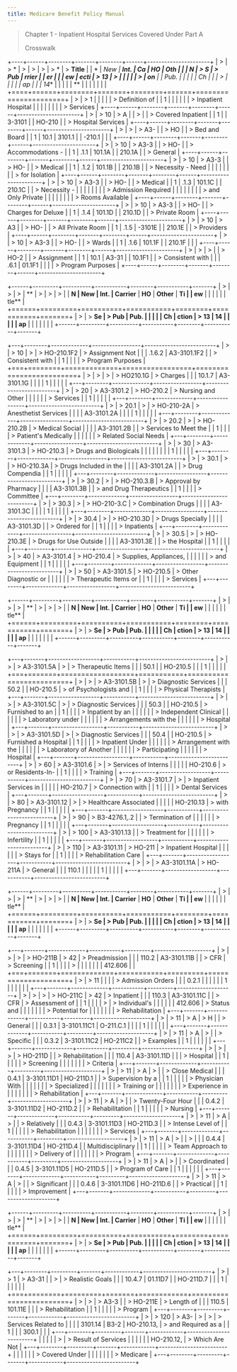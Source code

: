 ```yaml
---
title: Medicare Benefit Policy Manual
---
```


> Chapter 1 - Inpatient Hospital Services Covered Under Part A
>
> Crosswalk

+----+------+--------+-------+--------+------+----------------------+
| >  | > *  | >      | >     | >      | > *  | > **Title**          |
|  * | *New | **Int. |  **Ca | **HO** | *Oth |                      |
| *N | > S  | > Pub  | rrier |        | er** |                      |
| ew | ecti | > 13** | >     |        |      |                      |
| >  | on** |        |  Pub. |        |      |                      |
| Ch |      |        | >     |        |      |                      |
| ap |      |        |  14** |        |      |                      |
| ** |      |        |       |        |      |                      |
+====+======+========+=======+========+======+======================+
| >  | > 1  |        |       |        |      | > Definition of      |
|  1 |      |        |       |        |      | > Inpatient Hospital |
|    |      |        |       |        |      | > Services           |
+----+------+--------+-------+--------+------+----------------------+
| >  | > 10 | > A    |       | >      |      | > Covered Inpatient  |
|  1 |      | 3-3101 |       | HO-210 |      | > Hospital Services  |
+----+------+--------+-------+--------+------+----------------------+
| >  | >    | > A3-  |       | > HO   |      | > Bed and Board      |
|  1 | 10.1 | 3101.1 |       | -210.1 |      |                      |
+----+------+--------+-------+--------+------+----------------------+
| >  | > 10 | > A3-3 |       | > HO-  |      | > Accommodations -   |
|  1 | .1.1 | 101.1A |       | 210.1A |      | > General            |
+----+------+--------+-------+--------+------+----------------------+
| >  | > 10 | > A3-3 |       | > HO-  |      | > Medical            |
|  1 | .1.2 | 101.1B |       | 210.1B |      | > Necessity - Need   |
|    |      |        |       |        |      | > for Isolation      |
+----+------+--------+-------+--------+------+----------------------+
| >  | > 10 | > A3-3 |       | > HO-  |      | > Medical            |
|  1 | .1.3 | 101.1C |       | 210.1C |      | > Necessity -        |
|    |      |        |       |        |      | > Admission Required |
|    |      |        |       |        |      | > and Only Private   |
|    |      |        |       |        |      | > Rooms Available    |
+----+------+--------+-------+--------+------+----------------------+
| >  | > 10 | > A3-3 |       | > HO-  |      | > Charges for Deluxe |
|  1 | .1.4 | 101.1D |       | 210.1D |      | > Private Room       |
+----+------+--------+-------+--------+------+----------------------+
| >  | > 10 | > A3   |       | > HO-  |      | > All Private Room   |
|  1 | .1.5 | -3101E |       | 210.1E |      | > Providers          |
+----+------+--------+-------+--------+------+----------------------+
| >  | > 10 | > A3-3 |       | > HO-  |      | > Wards              |
|  1 | .1.6 | 101.1F |       | 210.1F |      |                      |
+----+------+--------+-------+--------+------+----------------------+
| >  | >    | >      |       | > HO-2 |      | > Assignment         |
|  1 | 10.1 |  A3-31 |       | 10.1F1 |      | > Consistent with    |
|    | .6.1 | 01.1F1 |       |        |      | > Program Purposes   |
+----+------+--------+-------+--------+------+----------------------+

+------+---------+----------+-----------+--------+-----------+-------+
| >    | >       | >        | **        | >      | >         | >     |
|  **N | **New** | **Int.** | Carrier** | **HO** | **Other** |  **Ti |
| ew** |         |          |           |        |           | tle** |
+======+=========+==========+===========+========+===========+=======+
| >    | > **Se  | > **Pub  | **Pub.    |        |           |       |
| **Ch | ction** | > 13**   | 14**      |        |           |       |
| ap** |         |          |           |        |           |       |
+------+---------+----------+-----------+--------+-----------+-------+

+---+--------+-------------+-----------------+-------------------------+
| > | > 10   | >           | > HO-210.1F2    | > Assignment Not        |
|   | .1.6.2 | A3-3101.1F2 |                 | > Consistent with       |
| 1 |        |             |                 | > Program Purposes      |
+===+========+=============+=================+=========================+
| > | >      | >           | > HO210.1G      | > Charges               |
|   | 10.1.7 |  A3-3101.1G |                 |                         |
| 1 |        |             |                 |                         |
+---+--------+-------------+-----------------+-------------------------+
| > | > 20   | > A3-3101.2 | > HO-210.2      | > Nursing and Other     |
|   |        |             |                 | > Services              |
| 1 |        |             |                 |                         |
+---+--------+-------------+-----------------+-------------------------+
| > | > 20.1 | >           | > HO-210-2A     | > Anesthetist Services  |
|   |        |  A3-3101.2A |                 |                         |
| 1 |        |             |                 |                         |
+---+--------+-------------+-----------------+-------------------------+
| > | > 20.2 | >           | > HO-210.2B     | > Medical Social        |
|   |        |  A3-3101.2B |                 | > Services to Meet the  |
| 1 |        |             |                 | > Patient\'s Medically  |
|   |        |             |                 | > Related Social Needs  |
+---+--------+-------------+-----------------+-------------------------+
| > | > 30   | > A3-3101.3 | > HO-210.3      | > Drugs and Biologicals |
|   |        |             |                 |                         |
| 1 |        |             |                 |                         |
+---+--------+-------------+-----------------+-------------------------+
| > | > 30.1 | >           | > HO-210.3A     | > Drugs Included in the |
|   |        |  A3-3101.2A |                 | > Drug Compendia        |
| 1 |        |             |                 |                         |
+---+--------+-------------+-----------------+-------------------------+
| > | > 30.2 | >           | > HO-210.3.B    | > Approval by Pharmacy  |
|   |        |  A3-3101.3B |                 | > and Drug Therapeutics |
| 1 |        |             |                 | > Committee             |
+---+--------+-------------+-----------------+-------------------------+
| > | > 30.3 | >           | > HO-210-3.C    | > Combination Drugs     |
|   |        |  A3-3101.3C |                 |                         |
| 1 |        |             |                 |                         |
+---+--------+-------------+-----------------+-------------------------+
| > | > 30.4 | >           | > HO-210.3D     | > Drugs Specially       |
|   |        |  A3-3101.3D |                 | > Ordered for           |
| 1 |        |             |                 | > Inpatients            |
+---+--------+-------------+-----------------+-------------------------+
| > | > 30.5 | >           | > HO-210.3E     | > Drugs for Use Outside |
|   |        |  A3-3101.3E |                 | > the Hospital          |
| 1 |        |             |                 |                         |
+---+--------+-------------+-----------------+-------------------------+
| > | > 40   | > A3-3101.4 | > HO-210.4      | > Supplies, Appliances, |
|   |        |             |                 | > and Equipment         |
| 1 |        |             |                 |                         |
+---+--------+-------------+-----------------+-------------------------+
| > | > 50   | > A3-3101.5 | > HO-210.5      | > Other Diagnostic or   |
|   |        |             |                 | > Therapeutic Items or  |
| 1 |        |             |                 | > Services              |
+---+--------+-------------+-----------------+-------------------------+

+------+---------+----------+-----------+--------+-----------+-------+
| >    | >       | >        | **        | >      | >         | >     |
|  **N | **New** | **Int.** | Carrier** | **HO** | **Other** |  **Ti |
| ew** |         |          |           |        |           | tle** |
+======+=========+==========+===========+========+===========+=======+
| >    | > **Se  | > **Pub  | **Pub.    |        |           |       |
| **Ch | ction** | > 13**   | 14**      |        |           |       |
| ap** |         |          |           |        |           |       |
+------+---------+----------+-----------+--------+-----------+-------+

+---+-------+------------------+-----------+-------------------------+
| > | >     | > A3-3101.5A     | >         | > Therapeutic Items     |
|   |  50.1 |                  |  HO-210.5 |                         |
| 1 |       |                  |           |                         |
+===+=======+==================+===========+=========================+
| > | >     | > A3-3101.5B     | >         | > Diagnostic Services   |
|   |  50.2 |                  |  HO-210.5 | > of Psychologists and  |
| 1 |       |                  |           | > Physical Therapists   |
+---+-------+------------------+-----------+-------------------------+
| > | >     | > A3-3101.5C     | >         | > Diagnostic Services   |
|   |  50.3 |                  |  HO-210.5 | > Furnished to an       |
| 1 |       |                  |           | > Inpatient by an       |
|   |       |                  |           | > Independent Clinical  |
|   |       |                  |           | > Laboratory under      |
|   |       |                  |           | > Arrangements with the |
|   |       |                  |           | > Hospital              |
+---+-------+------------------+-----------+-------------------------+
| > | >     | > A3-3101.5D     | >         | > Diagnostic Services   |
|   |  50.4 |                  |  HO-210.5 | > Furnished a Hospital  |
| 1 |       |                  |           | > Inpatient Under       |
|   |       |                  |           | > Arrangement with the  |
|   |       |                  |           | > Laboratory of Another |
|   |       |                  |           | > Participating         |
|   |       |                  |           | > Hospital              |
+---+-------+------------------+-----------+-------------------------+
| > | > 60  | > A3-3101.6      | >         | > Services of Interns   |
|   |       |                  |  HO-210.6 | > or Residents-In-      |
| 1 |       |                  |           | > Training              |
+---+-------+------------------+-----------+-------------------------+
| > | > 70  | > A3-3101.7      | >         | > Inpatient Services in |
|   |       |                  |  HO-210.7 | > Connection with       |
| 1 |       |                  |           | > Dental Services       |
+---+-------+------------------+-----------+-------------------------+
| > | > 80  | > A3-3101.12     | >         | > Healthcare Associated |
|   |       |                  | HO-210.13 | > with Pregnancy        |
| 1 |       |                  |           |                         |
+---+-------+------------------+-----------+-------------------------+
| > | > 90  | > B3-4276.1,.2   |           | > Termination of        |
|   |       |                  |           | > Pregnancy             |
| 1 |       |                  |           |                         |
+---+-------+------------------+-----------+-------------------------+
| > | > 100 | > A3-3101.13     |           | > Treatment for         |
|   |       |                  |           | > Infertility           |
| 1 |       |                  |           |                         |
+---+-------+------------------+-----------+-------------------------+
| > | > 110 | > A3-3101.11     | > HO-211  | > Inpatient Hospital    |
|   |       |                  |           | > Stays for             |
| 1 |       |                  |           | > Rehabilitation Care   |
+---+-------+------------------+-----------+-------------------------+
| > | >     | > A3-3101.11A    | > HO-211A | > General               |
|   | 110.1 |                  |           |                         |
| 1 |       |                  |           |                         |
+---+-------+------------------+-----------+-------------------------+

+------+---------+----------+-----------+--------+-----------+-------+
| >    | >       | >        | **        | >      | >         | >     |
|  **N | **New** | **Int.** | Carrier** | **HO** | **Other** |  **Ti |
| ew** |         |          |           |        |           | tle** |
+======+=========+==========+===========+========+===========+=======+
| >    | > **Se  | > **Pub  | **Pub.    |        |           |       |
| **Ch | ction** | > 13**   | 14**      |        |           |       |
| ap** |         |          |           |        |           |       |
+------+---------+----------+-----------+--------+-----------+-------+

+---+-------+-------------+-----------+---------+--------------------+
| > | >     | >           | > HO-211B | > 42    | > Preadmission     |
|   | 110.2 | A3-3101.11B |           | > CFR   | > Screening        |
| 1 |       |             |           | >       |                    |
|   |       |             |           | 412.606 |                    |
+===+=======+=============+===========+=========+====================+
| > | > 11  |             |           |         | > Admission Orders |
|   | 0.2.1 |             |           |         |                    |
| 1 |       |             |           |         |                    |
+---+-------+-------------+-----------+---------+--------------------+
| > | >     | >           | > HO-211C | > 42    | > Inpatient        |
|   | 110.3 | A3-3101.11C |           | > CFR   | > Assessment of    |
| 1 |       |             |           | >       | > Individual\'s    |
|   |       |             |           | 412.606 | > Status and       |
|   |       |             |           |         | > Potential for    |
|   |       |             |           |         | > Rehabilitation   |
+---+-------+-------------+-----------+---------+--------------------+
| > | > 11  | > A         | > H       |         | > General          |
|   | 0.3.1 | 3-3101.11C1 | O-211.C.1 |         |                    |
| 1 |       |             |           |         |                    |
+---+-------+-------------+-----------+---------+--------------------+
| > | > 11  | > A         | >         |         | > Specific         |
|   | 0.3.2 | 3-3101.11C2 |  HO-211C2 |         | > Examples         |
| 1 |       |             |           |         |                    |
+---+-------+-------------+-----------+---------+--------------------+
| > | >     | >           | > HO-211D |         | > Rehabilitation   |
|   | 110.4 | A3-3101.11D |           |         | > Hospital         |
| 1 |       |             |           |         | > Screening        |
|   |       |             |           |         | > Criteria         |
+---+-------+-------------+-----------+---------+--------------------+
| > | > 11  | > A         | >         |         | > Close Medical    |
|   | 0.4.1 | 3-3101.11D1 | HO-211D.1 |         | > Supervision by a |
| 1 |       |             |           |         | > Physician With   |
|   |       |             |           |         | > Specialized      |
|   |       |             |           |         | > Training or      |
|   |       |             |           |         | > Experience in    |
|   |       |             |           |         | > Rehabilitation   |
+---+-------+-------------+-----------+---------+--------------------+
| > | > 11  | > A         | >         |         | > Twenty-Four Hour |
|   | 0.4.2 | 3-3101.11D2 | HO-211D.2 |         | > Rehabilitation   |
| 1 |       |             |           |         | > Nursing          |
+---+-------+-------------+-----------+---------+--------------------+
| > | > 11  | > A         | >         |         | > Relatively       |
|   | 0.4.3 | 3-3101.11D3 | HO-211D.3 |         | > Intense Level of |
| 1 |       |             |           |         | > Rehabilitation   |
|   |       |             |           |         | > Services         |
+---+-------+-------------+-----------+---------+--------------------+
| > | > 11  | > A         | >         |         | >                  |
|   | 0.4.4 | 3-3101.11D4 | HO-211D.4 |         |  Multidisciplinary |
| 1 |       |             |           |         | > Team Approach to |
|   |       |             |           |         | > Delivery of      |
|   |       |             |           |         | > Program          |
+---+-------+-------------+-----------+---------+--------------------+
| > | > 11  | > A         | >         |         | > Coordinated      |
|   | 0.4.5 | 3-3101.11D5 | HO-211D.5 |         | > Program of Care  |
| 1 |       |             |           |         |                    |
+---+-------+-------------+-----------+---------+--------------------+
| > | > 11  | > A         | >         |         | > Significant      |
|   | 0.4.6 | 3-3101.11D6 | HO-211D.6 |         | > Practical        |
| 1 |       |             |           |         | > Improvement      |
+---+-------+-------------+-----------+---------+--------------------+

+------+---------+----------+-----------+--------+-----------+-------+
| >    | >       | >        | **        | >      | >         | >     |
|  **N | **New** | **Int.** | Carrier** | **HO** | **Other** |  **Ti |
| ew** |         |          |           |        |           | tle** |
+======+=========+==========+===========+========+===========+=======+
| >    | > **Se  | > **Pub  | **Pub.    |        |           |       |
| **Ch | ction** | > 13**   | 14**      |        |           |       |
| ap** |         |          |           |        |           |       |
+------+---------+----------+-----------+--------+-----------+-------+

+---+--------+---------+-------+------------+------------------------+
| > | > 1    | > A3-31 |       | >          | > Realistic Goals      |
|   | 10.4.7 | 01.11D7 |       |  HO-211D.7 |                        |
| 1 |        |         |       |            |                        |
+===+========+=========+=======+============+========================+
| > | >      | > A3-3  |       | > HO-211E  | > Length of            |
|   |  110.5 | 101.11E |       |            | > Rehabilitation       |
| 1 |        |         |       |            | > Program              |
+---+--------+---------+-------+------------+------------------------+
| > | > 120  | > A3-   | >     | >          | > Services Related to  |
|   |        | 3101.14 |  B3-2 | HO-210.13, | > and Required as a    |
| 1 |        |         | 300.1 |            |                        |
+---+--------+---------+-------+------------+------------------------+
|   |        |         |       | >          | > Result of Services   |
|   |        |         |       | HO-210.12, | > Which Are Not        |
+---+--------+---------+-------+------------+------------------------+
|   |        |         |       |            | > Covered Under        |
|   |        |         |       |            | > Medicare             |
+---+--------+---------+-------+------------+------------------------+
